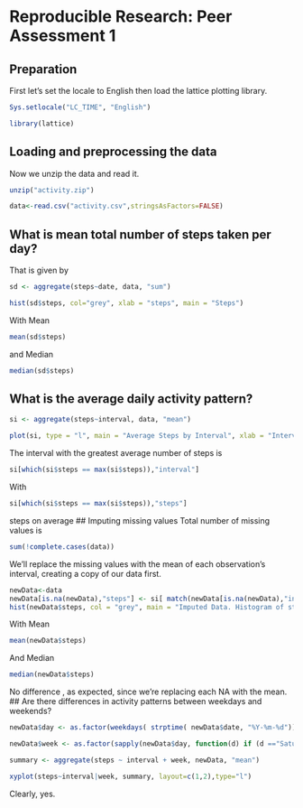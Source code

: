 # Reproducible Research: Peer Assessment 1

## Preparation
First let's set the locale to English then load the lattice plotting library.
```r
Sys.setlocale("LC_TIME", "English")

library(lattice)
```

## Loading and preprocessing the data
Now we unzip the data and read it.
```r
unzip("activity.zip")

data<-read.csv("activity.csv",stringsAsFactors=FALSE)
```


## What is mean total number of steps taken per day?
That is given by
```r
sd <- aggregate(steps~date, data, "sum")

hist(sd$steps, col="grey", xlab = "steps", main = "Steps")
```
With Mean
```r
mean(sd$steps)
```
and Median
```r
median(sd$steps)
```

## What is the average daily activity pattern?
```r
si <- aggregate(steps~interval, data, "mean")

plot(si, type = "l", main = "Average Steps by Interval", xlab = "Interval", ylab = "Step Avg.")
```
The interval with the greatest average number of steps is
```r
si[which(si$steps == max(si$steps)),"interval"]
```

With
```r
si[which(si$steps == max(si$steps)),"steps"]
```
steps on average
## Imputing missing values
Total number of missing values is
```r
sum(!complete.cases(data))
```

We'll replace the missing values with the mean of each observation's interval, creating a copy of our data first.
```r
newData<-data
newData[is.na(newData),"steps"] <- si[ match(newData[is.na(newData),"interval"], si$interval) ,"steps"]
hist(newData$steps, col = "grey", main = "Imputed Data. Histogram of steps per day", xlab = "Steps")
```
With Mean
```r
mean(newData$steps)
```
And Median
```r
median(newData$steps)
```

No difference , as expected, since we're replacing each NA with the mean.
## Are there differences in activity patterns between weekdays and weekends?
```r
newData$day <- as.factor(weekdays( strptime( newData$date, "%Y-%m-%d")))

newData$week <- as.factor(sapply(newData$day, function(d) if (d =="Saturday" || d =="Sunday") "weekend" else "weekday"))

summary <- aggregate(steps ~ interval + week, newData, "mean")

xyplot(steps~interval|week, summary, layout=c(1,2),type="l")
```
Clearly, yes.